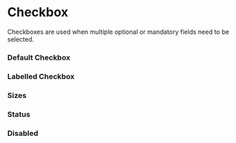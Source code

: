 
<Meta title="Design System|Checkbox" component={Checkbox} />

# Checkbox

Checkboxes are used when multiple optional or mandatory fields need to be selected.

### Default Checkbox

<Preview withToolbar>
	<Story name="Default">
		<Checkbox />
	</Story>
</Preview>

### Labelled Checkbox

<Preview withToolbar>
	<Story name="Labelled">
		<Checkbox label="Check This" />
	</Story>
</Preview>

### Sizes

<Preview withToolbar>
	<Story name="Large">
		<Checkbox label="Check This" size="large" />
	</Story>
</Preview>

### Status

<Preview withToolbar>
	<Story name="Error Medium">
		<Checkbox label="Check This" status="error" />
	</Story>
	<Story name="Error Large">
		<Checkbox label="Check This" size="large" status="error" />
	</Story>
</Preview>

### Disabled

<Preview withToolbar>
	<Story name="Disabled">
		<Checkbox label="Check This" status="disabled" />
	</Story>
	<Story name="Disabled Checked">
		<Checkbox label="Check This" status="disabled" checked />
	</Story>
</Preview>
